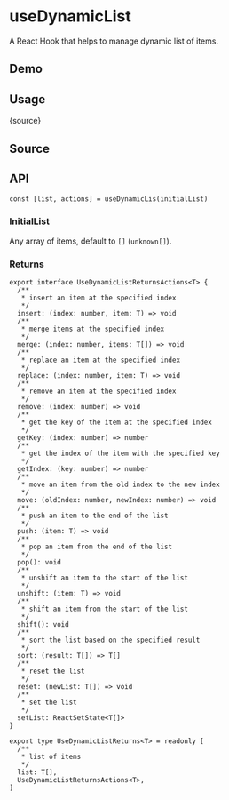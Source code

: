 # useDynamicList


<HooksType category="ProUtilities" />

A React Hook that helps to manage dynamic list of items.

## Demo


<App />

## Usage


<RawCode>{source}</RawCode>

## Source


<Source />

## API

```tsx
const [list, actions] = useDynamicLis(initialList)
```

### InitialList

Any array of items, default to `[]` (`unknown[]`).

### Returns

```tsx
export interface UseDynamicListReturnsActions<T> {
  /**
   * insert an item at the specified index
   */
  insert: (index: number, item: T) => void
  /**
   * merge items at the specified index
   */
  merge: (index: number, items: T[]) => void
  /**
   * replace an item at the specified index
   */
  replace: (index: number, item: T) => void
  /**
   * remove an item at the specified index
   */
  remove: (index: number) => void
  /**
   * get the key of the item at the specified index
   */
  getKey: (index: number) => number
  /**
   * get the index of the item with the specified key
   */
  getIndex: (key: number) => number
  /**
   * move an item from the old index to the new index
   */
  move: (oldIndex: number, newIndex: number) => void
  /**
   * push an item to the end of the list
   */
  push: (item: T) => void
  /**
   * pop an item from the end of the list
   */
  pop(): void
  /**
   * unshift an item to the start of the list
   */
  unshift: (item: T) => void
  /**
   * shift an item from the start of the list
   */
  shift(): void
  /**
   * sort the list based on the specified result
   */
  sort: (result: T[]) => T[]
  /**
   * reset the list
   */
  reset: (newList: T[]) => void
  /**
   * set the list
   */
  setList: ReactSetState<T[]>
}

export type UseDynamicListReturns<T> = readonly [
  /**
   * list of items
   */
  list: T[],
  UseDynamicListReturnsActions<T>,
]
```
